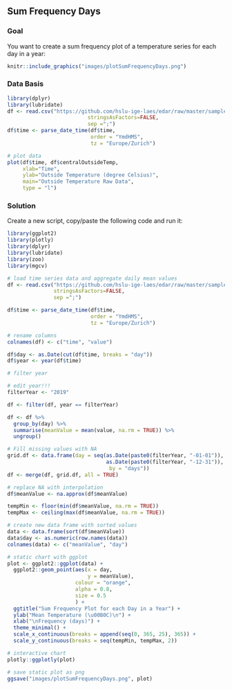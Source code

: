 \newpage
## Sum Frequency Days
### Goal
You want to create a sum frequency plot of a temperature series for each day in a year:

```r
knitr::include_graphics("images/plotSumFrequencyDays.png")
```

### Data Basis

```r
library(dplyr)
library(lubridate)
df <- read.csv("https://github.com/hslu-ige-laes/edar/raw/master/sampleData/centralOutsideTemp.csv",
                          stringsAsFactors=FALSE,
                          sep =";")
df$time <- parse_date_time(df$time,
                           order = "YmdHMS",
                           tz = "Europe/Zurich")

# plot data
plot(df$time, df$centralOutsideTemp,
     xlab="Time",
     ylab="Outside Temperature (degree Celsius)",
     main="Outside Temperature Raw Data",
     type = "l")
```

\newpage
### Solution
Create a new script, copy/paste the following code and run it:

```r
library(ggplot2)
library(plotly)
library(dplyr)
library(lubridate)
library(zoo)
library(mgcv)

# load time series data and aggregate daily mean values
df <- read.csv("https://github.com/hslu-ige-laes/edar/raw/master/sampleData/centralOutsideTemp.csv",
               stringsAsFactors=FALSE,
               sep =";")

df$time <- parse_date_time(df$time,
                           order = "YmdHMS",
                           tz = "Europe/Zurich")

# rename columns
colnames(df) <- c("time", "value")

df$day <- as.Date(cut(df$time, breaks = "day"))
df$year <- year(df$time)

# filter year

# edit year!!!
filterYear <- "2019"

df <- filter(df, year == filterYear)

df <- df %>% 
  group_by(day) %>%
  summarise(meanValue = mean(value, na.rm = TRUE)) %>% 
  ungroup()

# Fill missing values with NA
grid.df <- data.frame(day = seq(as.Date(paste0(filterYear, "-01-01")),
                                as.Date(paste0(filterYear, "-12-31")),
                                 by = "days"))
df <- merge(df, grid.df, all = TRUE)

# replace NA with interpolation
df$meanValue <- na.approx(df$meanValue)

tempMin <- floor(min(df$meanValue, na.rm = TRUE))
tempMax <- ceiling(max(df$meanValue, na.rm = TRUE))

# create new data frame with sorted values
data <- data.frame(sort(df$meanValue))
data$day <- as.numeric(row.names(data))
colnames(data) <- c("meanValue", "day")

# static chart with ggplot
plot <- ggplot2::ggplot(data) +
  ggplot2::geom_point(aes(x = day,
                          y = meanValue),
                      colour = "orange",
                      alpha = 0.8,
                      size = 0.5
                      ) +
  ggtitle("Sum Frequency Plot for each Day in a Year") +
  ylab("Mean Temperature (\u00B0C)\n") +
  xlab("\nFrequency (days)") +
  theme_minimal() +
  scale_x_continuous(breaks = append(seq(0, 365, 25), 365)) +
  scale_y_continuous(breaks = seq(tempMin, tempMax, 2))

# interactive chart
plotly::ggplotly(plot)
```

```r
# save static plot as png
ggsave("images/plotSumFrequencyDays.png", plot)
```

